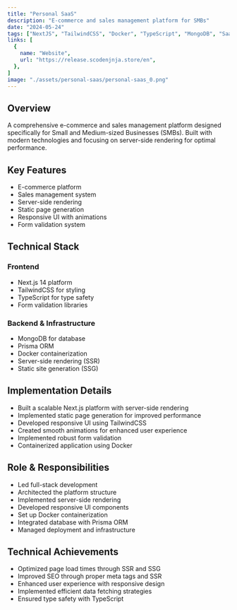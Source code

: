```yaml
---
title: "Personal SaaS"
description: "E-commerce and sales management platform for SMBs"
date: "2024-05-24"
tags: ["NextJS", "TailwindCSS", "Docker", "TypeScript", "MongoDB", "SaaS"]
links: [
  {
    name: "Website",
    url: "https://release.scodenjnja.store/en",
  },
]
image: "./assets/personal-saas/personal-saas_0.png"
---
```


## Overview

A comprehensive e-commerce and sales management platform designed specifically for Small and Medium-sized Businesses (SMBs). Built with modern technologies and focusing on server-side rendering for optimal performance.

## Key Features

- E-commerce platform
- Sales management system
- Server-side rendering
- Static page generation
- Responsive UI with animations
- Form validation system

## Technical Stack

### Frontend
- Next.js 14 platform
- TailwindCSS for styling
- TypeScript for type safety
- Form validation libraries

### Backend & Infrastructure
- MongoDB for database
- Prisma ORM
- Docker containerization
- Server-side rendering (SSR)
- Static site generation (SSG)

## Implementation Details

- Built a scalable Next.js platform with server-side rendering
- Implemented static page generation for improved performance
- Developed responsive UI using TailwindCSS
- Created smooth animations for enhanced user experience
- Implemented robust form validation
- Containerized application using Docker

## Role & Responsibilities

- Led full-stack development
- Architected the platform structure
- Implemented server-side rendering
- Developed responsive UI components
- Set up Docker containerization
- Integrated database with Prisma ORM
- Managed deployment and infrastructure

## Technical Achievements

- Optimized page load times through SSR and SSG
- Improved SEO through proper meta tags and SSR
- Enhanced user experience with responsive design
- Implemented efficient data fetching strategies
- Ensured type safety with TypeScript 